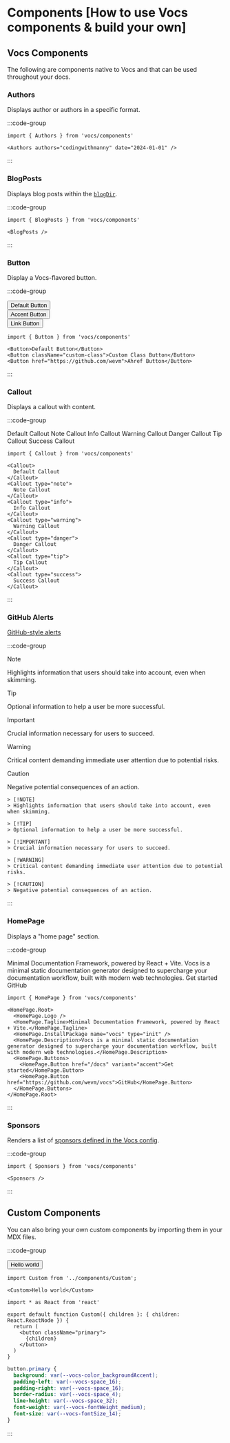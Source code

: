 
# Components [How to use Vocs components & build your own]

## Vocs Components

The following are components native to Vocs and that can be used throughout your docs.

### Authors

Displays author or authors in a specific format.

:::code-group

<div data-title="Preview">
  <Authors authors="codingwithmanny" date="2024-01-01" />
</div>

```mdx [index.mdx]
import { Authors } from 'vocs/components'

<Authors authors="codingwithmanny" date="2024-01-01" />
```
:::

### BlogPosts

Displays blog posts within the [`blogDir`](/docs/api/config#blogdir).

:::code-group

<div data-title="Preview">
  <BlogPosts />
</div>

```mdx [index.mdx]
import { BlogPosts } from 'vocs/components'

<BlogPosts />
```

:::

### Button

Display a Vocs-flavored button.

:::code-group

<div data-title="Preview">
  <div style={{ display: 'flex' }}>
    <Button>Default Button</Button>
    <div style={{ width: 8 }} />
    <Button variant="accent">Accent Button</Button>
    <div style={{ width: 8 }} />
    <Button href="https://github.com/wevm">Link Button</Button>
  </div>
</div>

```mdx [index.mdx]
import { Button } from 'vocs/components'

<Button>Default Button</Button>
<Button className="custom-class">Custom Class Button</Button>
<Button href="https://github.com/wevm">Ahref Button</Button>
```

:::

### Callout

Displays a callout with content.

:::code-group

<div data-title="Preview">
  <div style={{ display: 'flex', flexDirection: 'column', gap: 8 }}>
    <Callout>
      Default Callout
    </Callout>
    <Callout type="note">
      Note Callout
    </Callout>
    <Callout type="info">
      Info Callout
    </Callout>
    <Callout type="warning">
      Warning Callout
    </Callout>
    <Callout type="danger">
      Danger Callout
    </Callout>
    <Callout type="tip">
      Tip Callout
    </Callout>
    <Callout type="success">
      Success Callout
    </Callout>
  </div>
</div>

```mdx [index.mdx]
import { Callout } from 'vocs/components'

<Callout>
  Default Callout
</Callout>
<Callout type="note">
  Note Callout
</Callout>
<Callout type="info">
  Info Callout
</Callout>
<Callout type="warning">
  Warning Callout
</Callout>
<Callout type="danger">
  Danger Callout
</Callout>
<Callout type="tip">
  Tip Callout
</Callout>
<Callout type="success">
  Success Callout
</Callout>
```

:::

### GitHub Alerts

[GitHub-style alerts](https://github.com/orgs/community/discussions/16925)

:::code-group

<div data-title="Preview">

> [!NOTE]
> Highlights information that users should take into account, even when skimming.

> [!TIP]
> Optional information to help a user be more successful.

> [!IMPORTANT]
> Crucial information necessary for users to succeed.

> [!WARNING]
> Critical content demanding immediate user attention due to potential risks.

> [!CAUTION]
> Negative potential consequences of an action.

</div>

```mdx [index.mdx]
> [!NOTE]
> Highlights information that users should take into account, even when skimming.

> [!TIP]
> Optional information to help a user be more successful.

> [!IMPORTANT]
> Crucial information necessary for users to succeed.

> [!WARNING]
> Critical content demanding immediate user attention due to potential risks.

> [!CAUTION]
> Negative potential consequences of an action.
```

:::

### HomePage

Displays a "home page" section.

:::code-group

<div data-title="Preview">
  <HomePage.Root>
    <HomePage.Logo />
    <HomePage.Tagline>Minimal Documentation Framework, powered by React + Vite.</HomePage.Tagline>
    <HomePage.InstallPackage name="vocs" type="init" />
    <HomePage.Description>Vocs is a minimal static documentation generator designed to supercharge your documentation workflow, built with modern web technologies.</HomePage.Description>
    <HomePage.Buttons>
      <HomePage.Button href="/docs" variant="accent">Get started</HomePage.Button>
      <HomePage.Button href="https://github.com/wevm/vocs">GitHub</HomePage.Button>
    </HomePage.Buttons>
  </HomePage.Root>
</div>

```mdx [index.mdx]
import { HomePage } from 'vocs/components'

<HomePage.Root>
  <HomePage.Logo />
  <HomePage.Tagline>Minimal Documentation Framework, powered by React + Vite.</HomePage.Tagline>
  <HomePage.InstallPackage name="vocs" type="init" />
  <HomePage.Description>Vocs is a minimal static documentation generator designed to supercharge your documentation workflow, built with modern web technologies.</HomePage.Description>
  <HomePage.Buttons>
    <HomePage.Button href="/docs" variant="accent">Get started</HomePage.Button>
    <HomePage.Button href="https://github.com/wevm/vocs">GitHub</HomePage.Button>
  </HomePage.Buttons>
</HomePage.Root>
```

:::

### Sponsors

Renders a list of [sponsors defined in the Vocs config](/docs/api/config#sponsors).

:::code-group

<div data-title="Preview">
  <Sponsors />
</div>

```mdx [index.mdx]
import { Sponsors } from 'vocs/components'

<Sponsors />
```

:::

## Custom Components

You can also bring your own custom components by importing them in your MDX files.

:::code-group

<div data-title="Preview">
  <button
    style={{
      background: 'var(--vocs-color_backgroundAccent)',
      paddingLeft: 'var(--vocs-space_16)',
      paddingRight: 'var(--vocs-space_16)',
      borderRadius: 'var(--vocs-space_4)',
      lineHeight: 'var(--vocs-space_32)',
      fontWeight: 'var(--vocs-fontWeight_medium)',
      fontSize: 'var(--vocs-fontSize_14)',
    }}
    type="button"
  >
    Hello world
  </button>
</div>

```mdx [pages/index.mdx]
import Custom from '../components/Custom';

<Custom>Hello world</Custom>
```

```tsx [components/Custom.tsx]
import * as React from 'react'

export default function Custom({ children }: { children: React.ReactNode }) {
  return (
    <button className="primary">
      {children}
    </button>
  )
}
```

```css [styles.css]
button.primary {
  background: var(--vocs-color_backgroundAccent);
  padding-left: var(--vocs-space_16);
  padding-right: var(--vocs-space_16);
  border-radius: var(--vocs-space_4);
  line-height: var(--vocs-space_32);
  font-weight: var(--vocs-fontWeight_medium);
  font-size: var(--vocs-fontSize_14);
}
```

:::

